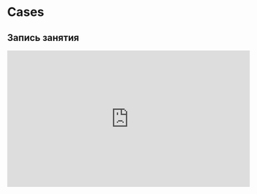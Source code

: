 # Cases

## Запись занятия

<iframe width="560" height="315" src="https://www.youtube.com/embed/4jhX-aPotMM?si=ae88sxpZe0vcznoL" title="YouTube video player" frameborder="0" allow="accelerometer; autoplay; clipboard-write; encrypted-media; gyroscope; picture-in-picture; web-share" allowfullscreen></iframe>


<!-- ## тестовое задание на A/B-тест -->

<!-- Процесс решения: -->

<!-- 1. импортируйте данные в R -->
<!-- 2. посмотрите на данные и решите, какую метрику будем оценивать на знач.различий -->
<!-- 3. посмотрите на данные и подумайте, как должна выглядеть таблица, на которой будем проверять гипотезы -->
<!-- 4. проверяем гипотезу о различии (влиянии новой системы рекомендации) -->

<!-- ```{r} -->
<!-- # импорт данных -->
<!-- library(data.table) -->
<!-- clients <- fread('./ab_test_data/clients.csv') -->
<!-- sales <- fread('./ab_test_data/sales.csv') -->
<!-- products <- fread('./ab_test_data/products.csv') -->
<!-- shows <- fread('./ab_test_data/shows.csv') -->
<!-- ``` -->

<!-- ```{r} -->
<!-- # к показам прикрепляем product_name -->
<!-- shows <- merge(shows, products, by.x = 'product_id', by.y = 'id', all.x = TRUE) -->

<!-- # фильтруем показы наших продуктов -->
<!-- shows <- shows[product_name %in% c('insurance', 'deposit_4')] -->
<!-- ``` -->


<!-- ```{r} -->
<!-- # к платежам прикрепляем product_name -->
<!-- sales <- merge(sales, products, by.x = 'product_id', by.y = 'id', all.x = TRUE) -->

<!-- # фильтруем покупки наших продуктов -->
<!-- sales <- sales[product_name %in% c('insurance', 'deposit_4')] -->

<!-- ``` -->


<!-- ```{r} -->
<!-- # к клиентам прикрепляем, сколько раз они видели рекламу наших целевыы продуктов -->
<!-- clients <- merge( -->
<!--   clients, -->
<!--   dcast(shows, client_id ~ paste0('shows_', product_name), fun.aggregate = length), -->
<!--   by = 'client_id', all.x = TRUE -->
<!-- ) -->

<!-- # к клиентам прикрепляем, сколько раз они покупали наши целевые продукты -->
<!-- clients <- merge( -->
<!--   clients, -->
<!--   dcast(sales, client_id ~ paste0('sales_', product_name), fun.aggregate = length), -->
<!--   by = 'client_id', all.x = TRUE -->
<!-- ) -->
<!-- ``` -->


<!-- ```{r} -->
<!-- # считаем статистики по показам и покупкам страховки -->
<!-- # сначала фильтруем клиентов, которые видели рекламу страховки -->
<!-- ab_stat_ins <- clients[!is.na(shows_insurance) & shows_insurance > 0] -->

<!-- # корректируем, если купил страховку больше одного раза просто в купил / не купил -->
<!-- ab_stat_ins[, sales_insurance := ifelse(sales_insurance == 0 | is.na(sales_insurance), 0, 1)] -->

<!-- # считаем количество пользователей и показов в каждой группе -->
<!-- ab_stat_ins_stat <- ab_stat_ins[, list(n_users = uniqueN(client_id)),  -->
<!--                                 by = list(group_type, sales_insurance)] -->

<!-- # считаем, сколько вообще пользователей было в тестовой / контрольной группах -->
<!-- ab_stat_ins_stat[, group_users := sum(n_users), by = group_type] -->

<!-- # смотрим табличку -->
<!-- ab_stat_ins_stat -->

<!-- # считаем статистики значимость различий -->
<!-- prop.test(c(2840, 2937), c(18159, 18234)) -->
<!-- ``` -->


<!-- ```{r} -->
<!-- # аналогично с покупками товара deposit_4 -->
<!-- ab_stat_deposit4 <- clients[!is.na(shows_deposit_4) & shows_deposit_4 > 0] -->
<!-- ab_stat_deposit4[, sales_deposit_4 := ifelse(sales_deposit_4 == 0 | is.na(sales_deposit_4),  -->
<!--                                              0, 1)] -->
<!-- ab_stat_deposit4_stat <- ab_stat_deposit4[, list(n_users = uniqueN(client_id)),  -->
<!--                                           by = list(group_type, sales_deposit_4)] -->
<!-- ab_stat_deposit4_stat[, group_users := sum(n_users), by = group_type] -->
<!-- ab_stat_deposit4_stat -->
<!-- prop.test(c(2813, 2880), c(18148, 18001)) -->
<!-- ``` -->
